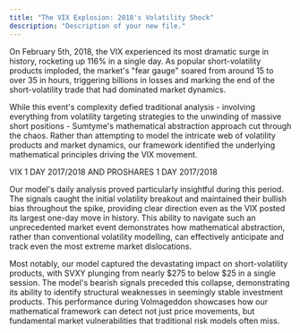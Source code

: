 ```yaml
---
title: "The VIX Explosion: 2018's Volatility Shock"
description: "Description of your new file."
---
```


On February 5th, 2018, the VIX experienced its most dramatic surge in history, rocketing up 116% in a single day. As popular short-volatility products imploded, the market's "fear gauge" soared from around 15 to over 35 in hours, triggering billions in losses and marking the end of the short-volatility trade that had dominated market dynamics.

While this event's complexity defied traditional analysis - involving everything from volatility targeting strategies to the unwinding of massive short positions - Sumtyme's mathematical abstraction approach cut through the chaos. Rather than attempting to model the intricate web of volatility products and market dynamics, our framework identified the underlying mathematical principles driving the VIX movement.

VIX 1 DAY 2017/2018 AND PROSHARES 1 DAY 2017/2018

Our model's daily analysis proved particularly insightful during this period. The signals caught the initial volatility breakout and maintained their bullish bias throughout the spike, providing clear direction even as the VIX posted its largest one-day move in history. This ability to navigate such an unprecedented market event demonstrates how mathematical abstraction, rather than conventional volatility modelling, can effectively anticipate and track even the most extreme market dislocations.

Most notably, our model captured the devastating impact on short-volatility products, with SVXY plunging from nearly $275 to below $25 in a single session. The model's bearish signals preceded this collapse, demonstrating its ability to identify structural weaknesses in seemingly stable investment products. This performance during Volmageddon showcases how our mathematical framework can detect not just price movements, but fundamental market vulnerabilities that traditional risk models often miss.